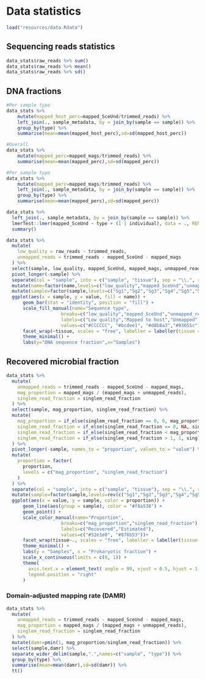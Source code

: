 # Data statistics


```r
load("resources/data.Rdata")
```

## Sequencing reads statistics

```r
data_stats$raw_reads %>% sum()
data_stats$raw_reads %>% mean()
data_stats$raw_reads %>% sd()
```

## DNA fractions
```r

#Per sample type
data_stats %>%
    mutate(mapped_host_perc=mapped_SceUnd/trimmed_reads) %>%
    left_join(., sample_metadata, by = join_by(sample == sample)) %>%
    group_by(type) %>%
    summarise(mean=mean(mapped_host_perc),sd=sd(mapped_host_perc))

#Overall
data_stats %>%
    mutate(mapped_perc=mapped_mags/trimmed_reads) %>%
    summarise(mean=mean(mapped_perc),sd=sd(mapped_perc))

#Per sample type
data_stats %>%
    mutate(mapped_perc=mapped_mags/trimmed_reads) %>%
    left_join(., sample_metadata, by = join_by(sample == sample)) %>%
    group_by(type) %>%
    summarise(mean=mean(mapped_perc),sd=sd(mapped_perc))
```

```r
data_stats %>%
  left_join(., sample_metadata, by = join_by(sample == sample)) %>%
  lmerTest::lmer(mapped_SceUnd ~ type + (1 | individual), data = ., REML = FALSE) %>%
  summary()
```

```r
data_stats %>%
  mutate(
    low_quality = raw_reads - trimmed_reads,
    unmapped_reads = trimmed_reads - mapped_SceUnd - mapped_mags
  ) %>%
  select(sample, low_quality, mapped_SceUnd, mapped_mags, unmapped_reads) %>%
  pivot_longer(-sample) %>%
  separate(col = "sample", into = c("sample", "tissue"), sep = "\\.", remove = FALSE) %>%
  mutate(name=factor(name,levels=c("low_quality","mapped_SceUnd","unmapped_reads","mapped_mags"))) %>%
  mutate(sample=factor(sample,levels=c("Sg1","Sg2","Sg3","Sg4","Sg5","Sg6","Sg7","Sg8","Sg9","Sg10"))) %>%
  ggplot(aes(x = sample, y = value, fill = name)) +
      geom_bar(stat = "identity", position = "fill") +
      scale_fill_manual(name="Sequence type",
                    breaks=c("low_quality","mapped_SceUnd","unmapped_reads","mapped_mags"),
                    labels=c("Low quality","Mapped to host","Unmapped","Mapped to MAGs"),
                    values=c("#CCCCCC", "#bcdee1", "#d8b8a3","#93655c"))+
      facet_wrap(~tissue, scales = "free", labeller = labeller(tissue = c(cloaca="Cloaca",feces="Feces"))) +
      theme_minimal() +
      labs(y="DNA sequence fraction",x="Samples")
```

## Recovered microbial fraction

```r
data_stats %>%
  mutate(
    unmapped_reads = trimmed_reads - mapped_SceUnd - mapped_mags,
    mag_proportion = mapped_mags / (mapped_mags + unmapped_reads),
    singlem_read_fraction = singlem_read_fraction
  ) %>%
  select(sample, mag_proportion, singlem_read_fraction) %>%
  mutate(
    mag_proportion = if_else(singlem_read_fraction == 0, 0, mag_proportion),
    singlem_read_fraction = if_else(singlem_read_fraction == 0, NA, singlem_read_fraction),
    singlem_read_fraction = if_else(singlem_read_fraction < mag_proportion, NA, singlem_read_fraction),
    singlem_read_fraction = if_else(singlem_read_fraction > 1, 1, singlem_read_fraction)
  ) %>%
  pivot_longer(-sample, names_to = "proportion", values_to = "value") %>%
  mutate(
    proportion = factor(
      proportion,
      levels = c("mag_proportion", "singlem_read_fraction")
    )
  ) %>%
  separate(col = "sample", into = c("sample", "tissue"), sep = "\\.", remove = FALSE) %>%
  mutate(sample=factor(sample,levels=rev(c("Sg1","Sg2","Sg3","Sg4","Sg5","Sg6","Sg7","Sg8","Sg9","Sg10")))) %>%
  ggplot(aes(x = value, y = sample, color = proportion)) +
      geom_line(aes(group = sample), color = "#f8a538") +
      geom_point() +
      scale_color_manual(name="Proportion",
                    breaks=c("mag_proportion","singlem_read_fraction"),
                    labels=c("Recovered","Estimated"),
                    values=c("#52e1e8", "#876b53"))+
      facet_wrap(tissue~., scales = "free", labeller = labeller(tissue = c(cloaca="Cloaca",feces="Feces"))) +
      theme_minimal() +
      labs(y = "Samples", x = "Prokaryotic fraction") +
      scale_x_continuous(limits = c(0, 1)) +
      theme(
        axis.text.x = element_text( angle = 90, vjust = 0.5, hjust = 1, size = 6),
        legend.position = "right"
      )
```

### Domain-adjusted mapping rate (DAMR)

```r
data_stats %>%
  mutate(
    unmapped_reads = trimmed_reads - mapped_SceUnd - mapped_mags,
    mag_proportion = mapped_mags / (mapped_mags + unmapped_reads),
    singlem_read_fraction = singlem_read_fraction
  ) %>%
  mutate(damr=pmin(1, mag_proportion/singlem_read_fraction)) %>%
  select(sample,damr) %>%
  separate_wider_delim(sample,".",names=c("sample", "type")) %>%
  group_by(type) %>%
  summarise(mean=mean(damr),sd=sd(damr)) %>%
  tt()
```